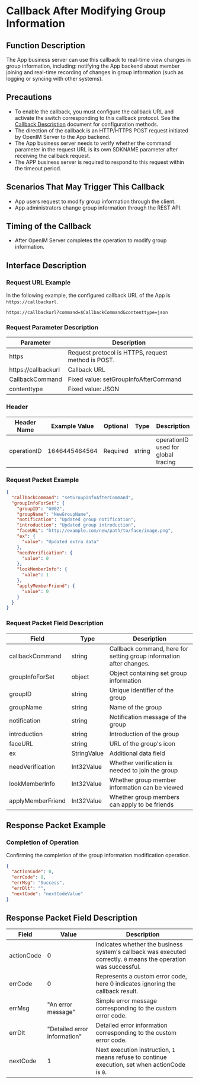 # Callback After Modifying Group Information

## Function Description
The App business server can use this callback to real-time view changes in group information, including: notifying the App backend about member joining and real-time recording of changes in group information (such as logging or syncing with other systems).

## Precautions
- To enable the callback, you must configure the callback URL and activate the switch corresponding to this callback protocol. See the [Callback Description](../introduction) document for configuration methods.
- The direction of the callback is an HTTP/HTTPS POST request initiated by OpenIM Server to the App backend.
- The App business server needs to verify whether the command parameter in the request URL is its own SDKNAME parameter after receiving the callback request.
- The APP business server is required to respond to this request within the timeout period.

## Scenarios That May Trigger This Callback
- App users request to modify group information through the client.
- App administrators change group information through the REST API.

## Timing of the Callback
- After OpenIM Server completes the operation to modify group information.

## Interface Description

### Request URL Example
In the following example, the configured callback URL of the App is `https://callbackurl`.
```plaintext
https://callbackurl?command=$CallbackCommand&contenttype=json
```

### Request Parameter Description

| Parameter            | Description                                     |
|----------------------|-------------------------------------------------|
| https                | Request protocol is HTTPS, request method is POST. |
| https://callbackurl  | Callback URL                                    |
| CallbackCommand      | Fixed value: setGroupInfoAfterCommand           |
| contenttype          | Fixed value: JSON                               |

### Header
| Header Name | Example Value  | Optional | Type   | Description                        |
|-------------|----------------|----------|--------|------------------------------------|
| operationID | 1646445464564  | Required | string | operationID used for global tracing |

### Request Packet Example
```json
{
  "callbackCommand": "setGroupInfoAfterCommand",
  "groupInfoForSet": {
    "groupID": "G002",
    "groupName": "NewGroupName",
    "notification": "Updated group notification",
    "introduction": "Updated group introduction",
    "faceURL": "http://example.com/new/path/to/face/image.png",
    "ex": {
      "value": "Updated extra data"
    },
    "needVerification": {
      "value": 0
    },
    "lookMemberInfo": {
      "value": 1
    },
    "applyMemberFriend": {
      "value": 0
    }
  }
}
```

### Request Packet Field Description

| Field              | Type        | Description                                        |
|--------------------|-------------|----------------------------------------------------|
| callbackCommand    | string      | Callback command, here for setting group information after changes. |
| groupInfoForSet    | object      | Object containing set group information            |
| groupID            | string      | Unique identifier of the group                     |
| groupName          | string      | Name of the group                                  |
| notification       | string      | Notification message of the group                 |
| introduction       | string      | Introduction of the group                          |
| faceURL            | string      | URL of the group's icon                            |
| ex                 | StringValue | Additional data field                              |
| needVerification   | Int32Value  | Whether verification is needed to join the group   |
| lookMemberInfo     | Int32Value  | Whether group member information can be viewed     |
| applyMemberFriend  | Int32Value  | Whether group members can apply to be friends      |

## Response Packet Example

### Completion of Operation
Confirming the completion of the group information modification operation.

```json
{
  "actionCode": 0,
  "errCode": 0,
  "errMsg": "Success",
  "errDlt": "",
  "nextCode": "nextCodeValue"
}
```

## Response Packet Field Description

| Field       | Value         | Description                                             |
|-------------|---------------|---------------------------------------------------------|
| actionCode  | 0             | Indicates whether the business system's callback was executed correctly. `0` means the operation was successful. |
| errCode     | 0             | Represents a custom error code, here 0 indicates ignoring the callback result.     |
| errMsg      | "An error message" | Simple error message corresponding to the custom error code. |
| errDlt      | "Detailed error information" | Detailed error information corresponding to the custom error code. |
| nextCode    | 1             | Next execution instruction, `1` means refuse to continue execution, set when actionCode is `0`. |
